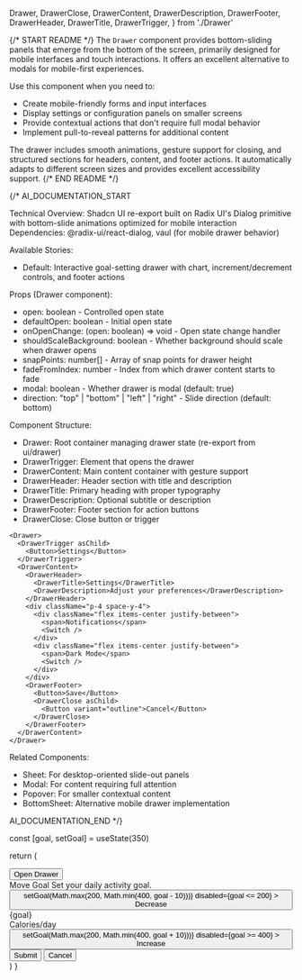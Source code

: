   Drawer,
  DrawerClose,
  DrawerContent,
  DrawerDescription,
  DrawerFooter,
  DrawerHeader,
  DrawerTitle,
  DrawerTrigger,
} from './Drawer'

{/* START README */}
The `Drawer` component provides bottom-sliding panels that emerge from the bottom of the screen, primarily designed for mobile interfaces and touch interactions. It offers an excellent alternative to modals for mobile-first experiences.

Use this component when you need to:

- Create mobile-friendly forms and input interfaces
- Display settings or configuration panels on smaller screens
- Provide contextual actions that don't require full modal behavior
- Implement pull-to-reveal patterns for additional content

The drawer includes smooth animations, gesture support for closing, and structured sections for headers, content, and footer actions. It automatically adapts to different screen sizes and provides excellent accessibility support.
{/* END README */}

{/*
AI_DOCUMENTATION_START

Technical Overview: Shadcn UI re-export built on Radix UI's Dialog primitive with bottom-slide animations optimized for mobile interaction
Dependencies: @radix-ui/react-dialog, vaul (for mobile drawer behavior)

Available Stories:

- Default: Interactive goal-setting drawer with chart, increment/decrement controls, and footer actions

Props (Drawer component):

- open: boolean - Controlled open state
- defaultOpen: boolean - Initial open state
- onOpenChange: (open: boolean) => void - Open state change handler
- shouldScaleBackground: boolean - Whether background should scale when drawer opens
- snapPoints: number[] - Array of snap points for drawer height
- fadeFromIndex: number - Index from which drawer content starts to fade
- modal: boolean - Whether drawer is modal (default: true)
- direction: "top" | "bottom" | "left" | "right" - Slide direction (default: bottom)

Component Structure:

- Drawer: Root container managing drawer state (re-export from ui/drawer)
- DrawerTrigger: Element that opens the drawer
- DrawerContent: Main content container with gesture support
- DrawerHeader: Header section with title and description
- DrawerTitle: Primary heading with proper typography
- DrawerDescription: Optional subtitle or description
- DrawerFooter: Footer section for action buttons
- DrawerClose: Close button or trigger

```tsx
<Drawer>
  <DrawerTrigger asChild>
    <Button>Settings</Button>
  </DrawerTrigger>
  <DrawerContent>
    <DrawerHeader>
      <DrawerTitle>Settings</DrawerTitle>
      <DrawerDescription>Adjust your preferences</DrawerDescription>
    </DrawerHeader>
    <div className="p-4 space-y-4">
      <div className="flex items-center justify-between">
        <span>Notifications</span>
        <Switch />
      </div>
      <div className="flex items-center justify-between">
        <span>Dark Mode</span>
        <Switch />
      </div>
    </div>
    <DrawerFooter>
      <Button>Save</Button>
      <DrawerClose asChild>
        <Button variant="outline">Cancel</Button>
      </DrawerClose>
    </DrawerFooter>
  </DrawerContent>
</Drawer>
```

Related Components:

- Sheet: For desktop-oriented slide-out panels
- Modal: For content requiring full attention
- Popover: For smaller contextual content
- BottomSheet: Alternative mobile drawer implementation

AI_DOCUMENTATION_END
*/}

  const [goal, setGoal] = useState(350)

return (

<Drawer>
  <DrawerTrigger asChild>
    <Button variant="outline">Open Drawer</Button>
  </DrawerTrigger>
  <DrawerContent>
    <div className="mx-auto w-full max-w-sm">
      <DrawerHeader>
        <DrawerTitle>Move Goal</DrawerTitle>
        <DrawerDescription>Set your daily activity goal.</DrawerDescription>
      </DrawerHeader>
      <div className="p-4 pb-0">
        <div className="flex items-center justify-center space-x-2">
          <Button
            variant="outline"
            size="icon"
            className={{ root: 'h-8 w-8 shrink-0 rounded-full' }}
            onClick={() => setGoal(Math.max(200, Math.min(400, goal - 10)))}
            disabled={goal <= 200}
          >
            <Minus />
            <span className="sr-only">Decrease</span>
          </Button>
          <div className="flex-1 text-center">
            <div className="text-7xl font-bold tracking-tighter">{goal}</div>
            <div className="text-muted-foreground text-[0.70rem] uppercase">
              Calories/day
            </div>
          </div>
          <Button
            variant="outline"
            size="icon"
            className={{ root: 'h-8 w-8 shrink-0 rounded-full' }}
            onClick={() => setGoal(Math.max(200, Math.min(400, goal + 10)))}
            disabled={goal >= 400}
          >
            <Plus />
            <span className="sr-only">Increase</span>
          </Button>
        </div>
        <div className="mt-3 h-[120px]">
          <ResponsiveContainer width="100%" height="100%">
            <BarChart
              data={[
                { goal: 400 },
                { goal: 300 },
                { goal: 200 },
                { goal: 300 },
                { goal: 200 },
                { goal: 278 },
                { goal: 189 },
                { goal: 239 },
                { goal: 300 },
                { goal: 200 },
                { goal: 278 },
                { goal: 189 },
                { goal: 349 },
              ]}
            >
              <Bar
                dataKey="goal"
                style={{
                  fill: 'hsl(var(--foreground))',
                  opacity: 0.9,
                }}
              />
            </BarChart>
          </ResponsiveContainer>
        </div>
      </div>
      <DrawerFooter>
        <Button>Submit</Button>
        <DrawerClose asChild>
          <Button variant="outline">Cancel</Button>
        </DrawerClose>
      </DrawerFooter>
    </div>
  </DrawerContent>
</Drawer>
) }
